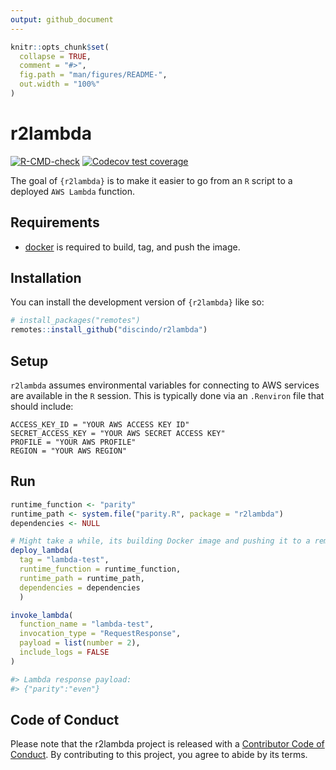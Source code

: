 ```yaml
---
output: github_document
---
```


<!-- README.md is generated from README.Rmd. Please edit that file -->

```r
knitr::opts_chunk$set(
  collapse = TRUE,
  comment = "#>",
  fig.path = "man/figures/README-",
  out.width = "100%"
)
```

# r2lambda

<!-- badges: start -->

[![R-CMD-check](https://github.com/discindo/r2lambda/actions/workflows/R-CMD-check.yaml/badge.svg)](https://github.com/discindo/r2lambda/actions/workflows/R-CMD-check.yaml)
[![Codecov test coverage](https://codecov.io/gh/discindo/r2lambda/branch/main/graph/badge.svg)](https://app.codecov.io/gh/discindo/r2lambda?branch=main)
<!-- badges: end -->

The goal of `{r2lambda}` is to make it easier to go from an `R` script to a deployed 
`AWS Lambda` function.

## Requirements

- [docker](https://docs.docker.com/get-docker/) is required to build, tag, and push the image.

## Installation

You can install the development version of `{r2lambda}` like so:

``` r
# install_packages("remotes")
remotes::install_github("discindo/r2lambda")
```

## Setup

`r2lambda` assumes environmental variables for connecting to AWS services are available
in the `R` session. This is typically done via an `.Renviron` file that should include:

```
ACCESS_KEY_ID = "YOUR AWS ACCESS KEY ID"
SECRET_ACCESS_KEY = "YOUR AWS SECRET ACCESS KEY"
PROFILE = "YOUR AWS PROFILE"
REGION = "YOUR AWS REGION"
```

## Run

```r
runtime_function <- "parity"
runtime_path <- system.file("parity.R", package = "r2lambda")
dependencies <- NULL

# Might take a while, its building Docker image and pushing it to a remote repository
deploy_lambda(
  tag = "lambda-test",
  runtime_function = runtime_function,
  runtime_path = runtime_path,
  dependencies = dependencies
  )

invoke_lambda(
  function_name = "lambda-test",
  invocation_type = "RequestResponse",
  payload = list(number = 2),
  include_logs = FALSE
)

#> Lambda response payload: 
#> {"parity":"even"}

```

## Code of Conduct

Please note that the r2lambda project is released with a [Contributor Code of Conduct](https://contributor-covenant.org/version/2/1/CODE_OF_CONDUCT.html). By 
contributing to this project, you agree to abide by its terms.
